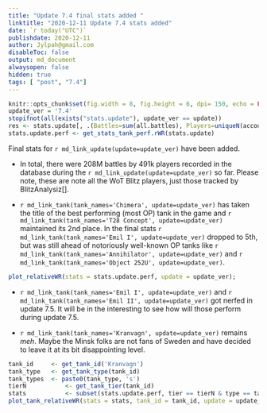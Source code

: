 ```yaml
---
title: "Update 7.4 final stats added "
linktitle: "2020-12-11 Update 7.4 stats added"
date: `r today("UTC")`
publishdate: 2020-12-11
author: Jylpah@gmail.com
disableToc: false
output: md_document
alwaysopen: false
hidden: true
tags: [ "post", "7.4"]
---
```


```r
knitr::opts_chunk$set(fig.width = 8, fig.height = 6, dpi= 150, echo = FALSE, dev = 'svglite', fig.ext = 'svgz');
update_ver = '7.4'
stopifnot(all(exists("stats.update"), update_ver == update))
res <- stats.update[, .(Battles=sum(all.battles), Players=uniqueN(account_id))]
stats.update.perf <- get_stats_tank_perf.rWR(stats.update)
```

Final stats for `r md_link_update(update=update_ver)` have been added. 

* In total, there were 208M battles by 491k players recorded in the database 
during the `r md_link_update(update=update_ver)` so far. Please note, these 
are note all the WoT Blitz players, just those tracked by BlitzAnalysiz[]. 

* `r md_link_tank(tank_names='Chimera', update=update_ver)` has taken the title 
of the best performing (most OP) tank in the game and 
`r md_link_tank(tank_names='T28 Concept', update=update_ver)` 
maintained its 2nd place. In the final stats 
`r md_link_tank(tank_names='Emil I', update=update_ver)` dropped to 5th, 
but was still ahead of notoriously well-known OP tanks like 
`r md_link_tank(tank_names='Annihilator', update=update_ver)` and 
`r md_link_tank(tank_names='Object 252U', update=update_ver)`.  

```r
plot_relativeWR(stats = stats.update.perf, update = update_ver);
```

* `r md_link_tank(tank_names='Emil I', update=update_ver)` and 
`r md_link_tank(tank_names='Emil II', update=update_ver)` got nerfed in update 7.5.
 It will be in the interesting to see how will those perform during update 7.5. 

* `r md_link_tank(tank_names='Kranvagn', update=update_ver)` remains _meh_. 
Maybe the Minsk folks are not fans of Sweden and have decided to 
leave it at its bit disappointing level. 

```r
tank_id     <- get_tank_id('Kranvagn')
tank_type  	<- get_tank_type(tank_id)
tank_types  <- paste0(tank_type, 's')
tierN 			<- get_tank_tier(tank_id)
stats 			<- subset(stats.update.perf, tier == tierN & type == tank_type)
plot_tank_relativeWR(stats = stats, tank_id = tank_id, update = update_ver)
```
